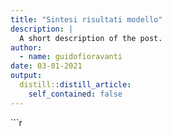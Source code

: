 ```yaml
---
title: "Sintesi risultati modello"
description: |
  A short description of the post.
author:
  - name: guidofioravanti
date: 03-01-2021
output:
  distill::distill_article:
    self_contained: false
---
```



```r